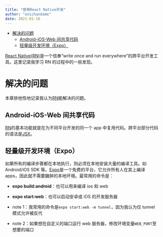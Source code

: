 ```yaml
---
title: "使用React Native开发"
author: "onichandame"
date: 2021-01-16
---
```


<!-- vim-markdown-toc GFM -->

- [解决的问题](#解决的问题)
  - [Android-iOS-Web 间共享代码](#android-ios-web-间共享代码)
  - [轻量级开发环境（Expo）](#轻量级开发环境expo)

<!-- vim-markdown-toc -->

[React Native(RN)][rn]是一个信奉“write once and run everywhere”的跨平台开发工具。这里记录我学习 RN 的过程中的一些发现。

# 解决的问题

本章排他性地记录我认为[RN][rn]能解决的问题。

## Android-iOS-Web 间共享代码

[RN][rn]的基本功能就是在为不同平台开发的同一个 app 中复用代码。跨平台部分代码的语法是[JSX][jsx]。

## 轻量级开发环境（Expo）

如果所有的编译步骤都在本地执行，则必须在本地安装大量的编译工具。如 Android/iOS SDK 等。[Expo][expo]是一个免费的平台，它允许所有人在其上编译 apps，因此就不需要臃肿的本地环境。最常用的命令是：

- **expo build:android**：也可以用来编译 ios 和 web
- **expo start:web**：也可以启动安卓或 iOS 的开发服务器

- note 1：我常用的命令是`expo start:web -m tunnel`，因为我认为仅 tunnel 模式允许被反代
- note 2：如果想在自定义的端口运行 web 服务器，修改环境变量`WEB_PORT`至想要的端口

[rn]: https://reactnative.dev/
[jsx]: https://reactjs.org/docs/introducing-jsx.html
[expo]: https://docs.expo.io/
